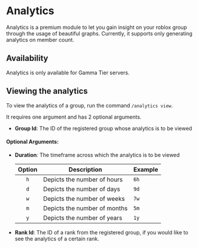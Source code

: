 # Analytics

Analytics is a premium module to let you gain insight on your roblox group through the usage of beautiful graphs. Currently,
it supports only generating analytics on member count.

## Availability

Analytics is only available for Gamma Tier servers. 

## Viewing the analytics

To view the analytics of a group, run the command `/analytics view`.

It requires one argument and has 2 optional arguments.

- **Group Id**: The ID of the registered group whose analytics is to be viewed

#### Optional Arguments:

- **Duration**: The timeframe across which the analytics is to be viewed

  | Option | Description                  | Example |
  | :----: | ---------------------------- | ------- |
  |  `h`   | Depicts the number of hours  | `6h`    |
  |  `d`   | Depicts the number of days   | `9d`    |
  |  `w`   | Depicts the number of weeks  | `7w`    |
  |  `m`   | Depicts the number of months | `5m`    |
  |  `y`   | Depicts the number of years  | `1y`    |

- **Rank Id**: The ID of a rank from the registered group, if you would like to see the analytics of a certain rank.
